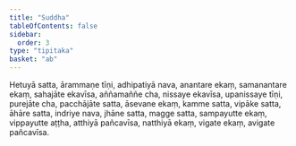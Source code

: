 ```yaml
---
title: "Suddha"
tableOfContents: false
sidebar:
  order: 3
type: "tipitaka"
basket: "ab"
---
```



<DynamicBreadcrumb />

<Division number="56">

<Paragraph number="3061">
Hetuyā satta, ārammaṇe tīṇi, adhipatiyā nava, anantare ekaṃ, samanantare ekaṃ, sahajāte ekavīsa, aññamaññe cha, nissaye ekavīsa, upanissaye tīṇi, purejāte cha, pacchājāte satta, āsevane ekaṃ, kamme satta, vipāke satta, āhāre satta, indriye nava, jhāne satta, magge satta, sampayutte ekaṃ, vippayutte aṭṭha, atthiyā pañcavīsa, natthiyā ekaṃ, vigate ekaṃ, avigate pañcavīsa.
</Paragraph>
</Division>